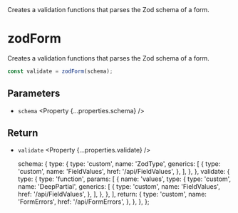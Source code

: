 
<Title>zodForm</Title>
<Description>
  Creates a validation functions that parses the Zod schema of a form.
</Description>

# zodForm

Creates a validation functions that parses the Zod schema of a form.

```ts
const validate = zodForm(schema);
```

## Parameters

- `schema` <Property {...properties.schema} />

## Return

- `validate` <Property {...properties.validate} />

  schema: {
    type: {
      type: 'custom',
      name: 'ZodType',
      generics: [
        {
          type: 'custom',
          name: 'FieldValues',
          href: '/api/FieldValues',
        },
      ],
    },
  },
  validate: {
    type: {
      type: 'function',
      params: [
        {
          name: 'values',
          type: {
            type: 'custom',
            name: 'DeepPartial',
            generics: [
              {
                type: 'custom',
                name: 'FieldValues',
                href: '/api/FieldValues',
              },
            ],
          },
        },
      ],
      return: {
        type: 'custom',
        name: 'FormErrors',
        href: '/api/FormErrors',
      },
    },
  },
};
